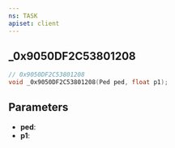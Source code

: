 ```yaml
---
ns: TASK
apiset: client
---
```

## _0x9050DF2C53801208

```c
// 0x9050DF2C53801208
void _0x9050DF2C53801208(Ped ped, float p1);
```


## Parameters
* **ped**:
* **p1**: